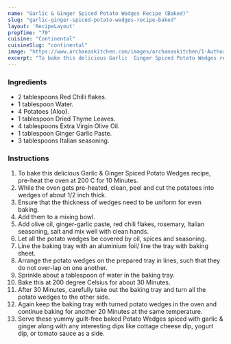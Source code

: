 ---
name: "Garlic & Ginger Spiced Potato Wedges Recipe (Baked)"
slug: "garlic-ginger-spiced-potato-wedges-recipe-baked"
layout: 'RecipeLayout'
prepTime: "70"
cuisine: "Continental"
cuisineSlug: "continental"
image: "https://www.archanaskitchen.com/images/archanaskitchen/1-Author/Raksha_Kamat/Baked_Potato_Wedges.jpg"
excerpt: "To bake this delicious Garlic  Ginger Spiced Potato Wedges recipe, pre-heat the oven at 200 C for 10 Minutes"
---

### Ingredients

- 2 tablespoons Red Chilli flakes.
- 1 tablespoon Water.
- 4 Potatoes (Aloo).
- 1 tablespoon Dried Thyme Leaves.
- 4 tablespoons Extra Virgin Olive Oil.
- 1 tablespoon Ginger Garlic Paste.
- 3 tablespoons Italian seasoning.

### Instructions

1. To bake this delicious Garlic & Ginger Spiced Potato Wedges recipe, pre-heat the oven at 200 C for 10 Minutes.
1. While the oven gets pre-heated, clean, peel and cut the potatoes into wedges of about 1/2 inch thick.
1. Ensure that the thickness of wedges need to be uniform for even baking.
1. Add them to a mixing bowl.
1. Add olive oil, ginger-garlic paste, red chili flakes, rosemary, Italian seasoning, salt and mix well with clean hands.
1. Let all the potato wedges be covered by oil, spices and seasoning.
1. Line the baking tray with an aluminium foil/ line the tray with baking sheet.
1. Arrange the potato wedges on the prepared tray in lines, such that they do not over-lap on one another.
1. Sprinkle about a tablespoon of water in the baking tray.
1. Bake this at 200 degree Celsius for about 30 Minutes.
1. After 30 Minutes, carefully take out the baking tray and turn all the potato wedges to the other side.
1. Again keep the baking tray with turned potato wedges in the oven and continue baking for another 20 Minutes at the same temperature.
1. Serve these yummy guilt-free baked Potato Wedges spiced with garlic & ginger along with any interesting dips like cottage cheese dip, yogurt dip, or tomato sauce as a side.
